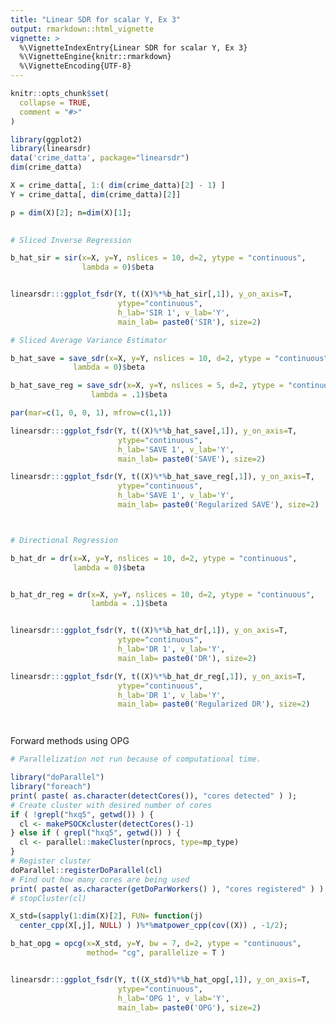 ```yaml
---
title: "Linear SDR for scalar Y, Ex 3"
output: rmarkdown::html_vignette
vignette: >
  %\VignetteIndexEntry{Linear SDR for scalar Y, Ex 3}
  %\VignetteEngine{knitr::rmarkdown}
  %\VignetteEncoding{UTF-8}
---
```


```r
knitr::opts_chunk$set(
  collapse = TRUE,
  comment = "#>"
)
```

```r
library(ggplot2)
library(linearsdr)
data('crime_datta', package="linearsdr")
dim(crime_datta)

X = crime_datta[, 1:( dim(crime_datta)[2] - 1) ]
Y = crime_datta[, dim(crime_datta)[2]]

p = dim(X)[2]; n=dim(X)[1];
 

```

```r
# Sliced Inverse Regression

b_hat_sir = sir(x=X, y=Y, nslices = 10, d=2, ytype = "continuous",
                lambda = 0)$beta


linearsdr:::ggplot_fsdr(Y, t((X)%*%b_hat_sir[,1]), y_on_axis=T,
                        ytype="continuous",
                        h_lab='SIR 1', v_lab='Y',
                        main_lab= paste0('SIR'), size=2)
```
```r
# Sliced Average Variance Estimator

b_hat_save = save_sdr(x=X, y=Y, nslices = 10, d=2, ytype = "continuous",
              lambda = 0)$beta

b_hat_save_reg = save_sdr(x=X, y=Y, nslices = 5, d=2, ytype = "continuous",
                  lambda = .1)$beta

par(mar=c(1, 0, 0, 1), mfrow=c(1,1))

linearsdr:::ggplot_fsdr(Y, t((X)%*%b_hat_save[,1]), y_on_axis=T,
                        ytype="continuous",
                        h_lab='SAVE 1', v_lab='Y',
                        main_lab= paste0('SAVE'), size=2)

linearsdr:::ggplot_fsdr(Y, t((X)%*%b_hat_save_reg[,1]), y_on_axis=T,
                        ytype="continuous",
                        h_lab='SAVE 1', v_lab='Y',
                        main_lab= paste0('Regularized SAVE'), size=2)




```

```r
# Directional Regression

b_hat_dr = dr(x=X, y=Y, nslices = 10, d=2, ytype = "continuous",
              lambda = 0)$beta


b_hat_dr_reg = dr(x=X, y=Y, nslices = 10, d=2, ytype = "continuous",
                  lambda = .1)$beta


linearsdr:::ggplot_fsdr(Y, t((X)%*%b_hat_dr[,1]), y_on_axis=T,
                        ytype="continuous",
                        h_lab='DR 1', v_lab='Y',
                        main_lab= paste0('DR'), size=2)

linearsdr:::ggplot_fsdr(Y, t((X)%*%b_hat_dr_reg[,1]), y_on_axis=T,
                        ytype="continuous",
                        h_lab='DR 1', v_lab='Y',
                        main_lab= paste0('Regularized DR'), size=2)




```

Forward methods using OPG
```r
# Parallelization not run because of computational time. 

library("doParallel")
library("foreach")
print( paste( as.character(detectCores()), "cores detected" ) );
# Create cluster with desired number of cores
if ( !grepl("hxq5", getwd()) ) {
  cl <- makePSOCKcluster(detectCores()-1)
} else if ( grepl("hxq5", getwd()) ) {
  cl <- parallel::makeCluster(nprocs, type=mp_type)
}
# Register cluster
doParallel::registerDoParallel(cl)
# Find out how many cores are being used
print( paste( as.character(getDoParWorkers() ), "cores registered" ) )
# stopCluster(cl)

X_std=(sapply(1:dim(X)[2], FUN= function(j)
  center_cpp(X[,j], NULL) ) )%*%matpower_cpp(cov((X)) , -1/2);

b_hat_opg = opcg(x=X_std, y=Y, bw = 7, d=2, ytype = "continuous", 
                 method= "cg", parallelize = T )


linearsdr:::ggplot_fsdr(Y, t((X_std)%*%b_hat_opg[,1]), y_on_axis=T,
                        ytype="continuous",
                        h_lab='OPG 1', v_lab='Y',
                        main_lab= paste0('OPG'), size=2)

```
